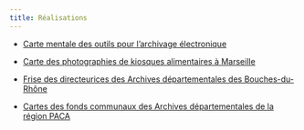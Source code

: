 ```yaml
---
title: Réalisations
---
```


* [Carte mentale des outils pour l'archivage électronique](https://framindmap.org/c/maps/1248044/public)

* [Carte des photographies de kiosques alimentaires à Marseille](https://umap.openstreetmap.fr/fr/map/photographies-de-kiosques-alimentaires-a-marseille_1159709#12/43.3224/5.3953)

* [Frise des directeurices des Archives départementales des Bouches-du-Rhône](https://tinyurl.com/yn73pten)

* [Cartes des fonds communaux des Archives départementales de la région PACA](https://umap.openstreetmap.fr/fr/map/depots-communaux-en-archives-departementales-de-pa_1187663#8/44.220/5.982)